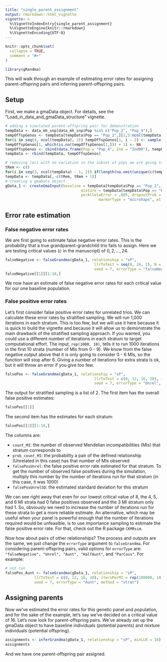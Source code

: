 ```yaml
---
title: "single_parent_assignment"
output: rmarkdown::html_vignette
vignette: >
  %\VignetteIndexEntry{single_parent_assignment}
  %\VignetteEngine{knitr::rmarkdown}
  %\VignetteEncoding{UTF-8}
---
```


```r
knitr::opts_chunk$set(
  collapse = TRUE,
  comment = "#>"
)
```

```r
library(gRandma)
```
This will walk through an example of estimating error rates for assigning parent-offspring pairs 
and inferring parent-offspring pairs.


## Setup

First, we make a gmaData object. For details, see the "Load_in_data_and_gmaData_structure" vignette.

```r
# adding a simulated parent-offspring pair for demonstration
tempData <- data_mh_snp[data_mh_snp$Pop %in% c("Pop_2", "Pop_4"),]
tempOffspGenos <- tempData[tempData$Pop == "Pop_2",][1,3:ncol(tempData)]
for(i in seq(4, ncol(tempData), 2)) tempOffspGenos[1, i - 2] <- sample(tempData[!is.na(tempData[,i]),i], 1)
tempOffspGenos[1, which(is.na(tempOffspGenos[1,])) + 1] <- NA
tempOffspGenos <- cbind(data.frame(Pop = "Pop_4", Ind = "Ind00"), tempOffspGenos)
tempData <- rbind(tempData, tempOffspGenos)

# removing loci with no variation in the subset of pops we are going to use
tRem <- c()
for(i in seq(3, ncol(tempData) - 1, 2)) if(length(na.omit(unique(c(tempData[[i]], tempData[[i+1]])))) < 2) tRem <- c(tRem, i)
tempData <- tempData[,-c(tRem, tRem + 1)]
# creating a gmaData object
gData_1 <- createGmaInput(baseline = tempData[tempData$Pop == "Pop_2",], 
								  mixture = tempData[tempData$Pop == "Pop_4",-1], 
								  perAlleleError = .005, dropoutProb = .005,
										  markerType = "microhaps", alleleDistFunc = (function(x) return(1)))
```

## Error rate estimation

### False negative error rates

We are first going to estimate false negative error rates. This is the probability that a true 
grandparent-grandchild trio fails to assign. Here we are testing critical values ($c$ in the manuscript) 
of $0, 2, ..., 24$. 

```r
falseNegative <- falseGrandma(gData_1, relationship = "sP", 
										llrToTest = seq(0, 24, 2), N = 10000,
										seed = 7, errorType = "falseNegative")
falseNegative[[1]][1:10,]
```

We now have an estimate of false negative error rates for each critical value for our one baseline population.

### False positive error rates

Let's first consider false positive error rates for unrelated trios. We can calculate these error rates by stratified sampling. We will run 1,000 iterations in each stratum. This is too few, but we will use it here because it is quick to build the vignette and because it will allow us to demonstrate the main drawback of the stratified sampling approach. 
If you wanted, you could use a different number of iterations in each stratum to target computational effort. The 
input, `rep(1000, 10)`, tells it to run 1000 iterations in the first 10 strata (number of MIs from 0 - 9). We know from 
the false negative output above that it is only going to consider 0 - 6 MIs, so the function will stop after 6. Giving a number of 
iterations for extra strata is ok, but it will throw an error if you give too few. 

```r
falsePos <- falseGrandma(gData_1, relationship = "sP", 
										llrToTest = c(8, 12, 16, 20), itersPerMI = rep(1000, 10),
										seed = 7, errorType = "Unrel", method = "strat")
```

The output for stratified sampling is a list of 2. The first item has the overall false positive estimates:

```r
falsePos[[1]]
```

The second item has the estimates for each stratum:

```r
falsePos[[2]][1:10,]
```

The columns are:

* `count_MI`: the number of observed Mendelian incompatibilities (MIs) that stratum corresponds to
* `prob_count_MI`: the probability a pair of the defined relationship (Unrelated in this case)
  has that number of MIs observed
* `falsePosUnrel`: the false positive error rate estimated for that stratum. To get the number of
  observed false positives during the simulation, multiply this number by the number of iterations 
  run for that stratum (in this case, it was 1000)
* `falsePosUnrelSD`: the estimated standard deviation for this stratum

We can see right away that even for our lowest critical value of 8, the 4, 5, and 6 MI strata had 0 false 
positives observed and the 3 MI stratum only had 1. So, obviously we need to increase the number 
of iterations run for these strata to get a more reliable estimate. An alternative, which may be useful when 
your panel is powerful enough that the number of iterations required would be unfeasible, is to use importance 
sampling to estimate the false positive error rate. For that, check out the R package `CKMRsim`.

Now how about pairs of other relationships? The process and outputs are the same, we just change the 
`errorType` argument to `falseGrandma`. For considering parent-offspring pairs, valid options 
for `errorType` are: `"falseNegative", "Unrel", "Aunt", "HalfAunt"`, and `"ParCous"`. For example:
 
```r
# not run
falsePos_Aunt <- falseGrandma(gData_1, relationship = "sP", 
             llrToTest = c(8, 12, 16, 20), itersPerMI = rep(100000, 10),
             seed = 7, errorType = "Aunt", method = "strat")
```


## Assigning parents

Now we've estimated the error rates for this genetic panel and population, and for the sake of 
the example, let's say we've decided on a critical value of 16. Let's now look for parent-offspring pairs. 
We've already set up the gmaData object to have baseline individuals (potential parents) and 
mixture individuals (potential offspring).

```r
assignments <- inferGrandma(gData_1, relationship = "sP", minLLR = 16)
assignments
```

And we have one parent-offspring pair assigned. 
